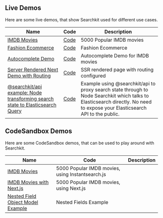 ## Live Demos

Here are some live demos, that show Searchkit used for different use cases.

| Name | Code | Description |
| --- | --- | --- |
| [IMDB Movies](/demo) | [Code](https://github.com/searchkit/searchkit/tree/main/apps/web/pages/demo.tsx) | 5000 Popular IMDB movies  |
| [Fashion Ecommerce](/demo-ecommerce) | [Code](https://github.com/searchkit/searchkit/tree/main/apps/web/pages/demo-ecommerce.tsx) | Fashion Ecommerce |
| [Autocomplete Demo](/autocomplete) | [Code](https://github.com/searchkit/searchkit/tree/main/apps/web/pages/autocomplete.jsx) | Autocomplete Demo for IMDB movies |
| [Server Rendered Next Demo with Routing](/ssr-demo) | [Code](https://github.com/searchkit/searchkit/tree/main/apps/web/pages/ssr-demo.jsx) | SSR rendered page with routing configured |
| [@searchkit/api example: Node transforming search state to Elasticsearch Query](/node-proxy-demo) | [Code](https://github.com/searchkit/searchkit/tree/main/apps/web/pages/node-proxy-demo.jsx) |Example using @searchkit/api to proxy search state through to Node Searchkit which talks to Elasticsearch directly. No need to expose your Elasticsearch API to the public. |

## CodeSandbox Demos

Here are some CodeSandbox demos, that can be used to play around with Searchkit.

| Name | Code | Description |
| --- | --- | --- |
| [IMDB Movies](https://codesandbox.io/s/beta-instantsearch-js-searchkit-b2oo1u)  | 5000 Popular IMDB movies, using Instantsearch.js |
| [IMDB Movies with Next.js](https://codesandbox.io/s/beta-react-instantsearch-next-js-searchkit-dxz0v3?file=/pages/index.tsx) | 5000 Popular IMDB movies, using Next.js |
| [Nested Field Object Model Example](https://codesandbox.io/p/sandbox/beta-example-nested-field-support-for-facet-and-filters-forked-e70mfp?file=%2Fpages%2Fapi%2Fsearch.ts) | Nested Fields Example |